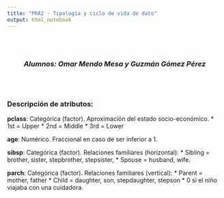 ```yaml
---
title: "PRA2 - Tipología y ciclo de vida de dato"
output: html_notebook
---
```

<br><br>
<center> <h3> _Alumnos: Omar Mendo Mesa y Guzmán Gómez Pérez _  </h3> </center>
<br><br>

### Descripción de atributos:

__pclass__: Categórica (factor). Aproximación del estado socio-económico.
* 1st = Upper
* 2nd = Middle
* 3rd = Lower

__age__: Numérico. Fraccional en caso de ser inferior a 1.

__sibsp__: Categórica (factor). Relaciones familiares (horizontal): 
* Sibling = brother, sister, stepbrother, stepsister, 
* Spouse = husband, wife.

__parch__: Categórica (factor). Relaciones familiares (vertical): 
* Parent = mother, father
* Child = daughter, son, stepdaughter, stepson
* 0 si el niño viajaba con una cuidadora.